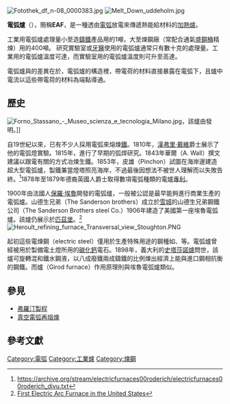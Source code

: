 {{多個問題|
{{需要翻譯|time=2017-02-17T18:28:00+00:00}}
{{Expand|time=2017-02-18T12:21:06+00:00 }}
}}
[[File:Fotothek_df_n-08_0000383.jpg|thumb]]
[[File:Melt_Down_uddeholm.jpg|thumb]]

'''電弧爐'''（{{lang-en|electric arc furnace}}），簡稱'''EAF'''，是一種透由[[電弧|電弧]]放電來傳遞熱能給材料的[[爐|加熱爐]]。

工業用電弧爐處理量小至{{tsl|en|Foundry|鑄造廠}}造[[鑄鐵|鑄鐵]]產品用的1噸，大至煉鋼廠{{tsl|en|Steelmaking|次級製鋼}}（常配合通氣[[盛鋼桶|盛鋼桶]]精煉）用的400噸。 研究實驗室或[[牙醫學|牙醫]]使用的電弧爐通常只有數十克的處理量。工業用的電弧爐溫度可達{{convert|1,800|°C|°F|0}}，而實驗室用的電弧爐溫度則可升至高達{{convert|3,000|°C|°F|0}}。

電弧爐與{{tsl|en|Induction furnace|感應加熱爐}}的差異在於，電弧爐的構造裡，帶電荷的材料直接暴露在電弧下，且爐中電流以這些帶電荷的材料為端點導通。

==歷史==
[[File:Forno_Stassano_-_Museo_scienza_e_tecnologia_Milano.jpg|thumb]]，該爐由{{tsl|it|Ernesto Stassano|恩內斯托·史塔莎諾}}發明。]]

自19世紀以來，已有不少人採用電弧來熔煉[[鐵|鐵]]。1810年，[[漢弗里·戴維|漢弗里·戴維]]爵士展示了他的電弧燈實驗。1815年，{{tsl|en|William Haseldine Pepys|威廉·哈賽丁·皮普斯}}進行了早期的弧焊研究。1843年華爾（A. Wall）撰文建議以跟電有關的方式冶煉生鐵。1853年，皮雄（Pinchon）試圖在海岸邊建造超大型電弧爐，製鐵兼當燈塔照亮海岸，不過最後因想法不被世人理解而以失敗告終。<ref>https://archive.org/stream/electricfurnaces00roderich/electricfurnaces00roderich_djvu.txt</ref>1878年至1879年德裔英國人{{tsl|en|Carl Wilhelm Siemens|威廉·西門子}}爵士取得數項電弧種類的電爐[[專利|專利]]。

1900年由法國人[[保羅·埃魯|保羅·埃魯]]開發的電弧爐，一般被公認是最早能夠進行商業生產的電弧爐。山德生兄弟（The Sanderson brothers）成立於[[錫拉丘茲_(紐約州)|雪城]]的山德生兄弟鋼鐵公司（The Sanderson Brothers steel Co.）1906年建造了美國第一座埃魯電弧爐。該爐仍展示於[[匹茲堡|匹茲堡]]{{tsl|en|Station Square|車站廣場}}。<ref>[http://www.crucibleservice.com/history.aspx?c=20 First Electric Arc Furnace in the United States]</ref>
[[File:Heroult_refining_furnace_Transversal_view_Stoughton.PNG|thumb]]

起初這些電煉鋼（electric steel）僅用於生產特殊用途的鋼種如{{tsl|en|Tool steel|工具鋼}}、{{tsl|en|Spring steel|彈簧鋼}}等。電弧爐曾經被用於製備電土燈所用的[[碳化鈣|碳化鈣]]電石。1898年，義大利的[[史塔莎諾爐|史塔莎諾爐]]問世，該爐可旋轉混和鐵水鋼液，以八成廢鐵兩成鑄鐵的比例煉出經濟上能與進口鋼相抗衡的鋼鐵。而{{tsl|fr|Paul Girod (industriel)|吉侯}}爐（Girod furnace）作用原理則與埃魯電弧爐類似。

==參見==
*[[弗羅汀製程|弗羅汀製程]]
*[[真空電弧再熔煉|真空電弧再熔煉]]

==參考文獻==
{{Reflist}}

{{鋼鐵生產}}
{{Authority control}}

[[Category:電弧|Category:電弧]]
[[Category:工業爐|Category:工業爐]]
[[Category:煉鋼|Category:煉鋼]]